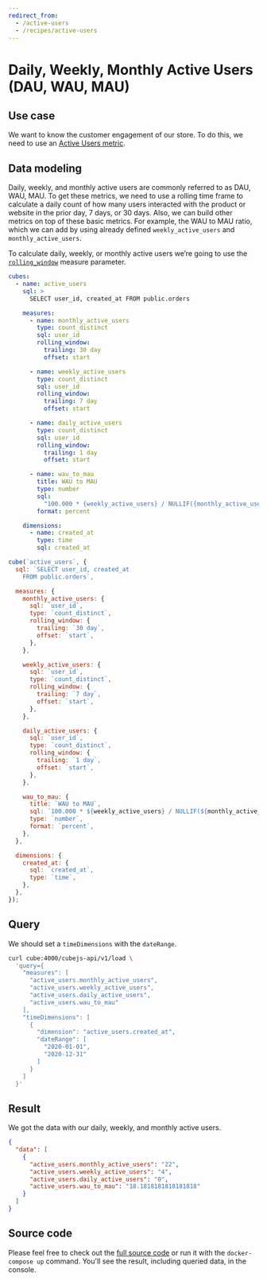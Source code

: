 ```yaml
---
redirect_from:
  - /active-users
  - /recipes/active-users
---
```


# Daily, Weekly, Monthly Active Users (DAU, WAU, MAU)

## Use case

We want to know the customer engagement of our store. To do this, we need to use
an [Active Users metric](https://en.wikipedia.org/wiki/Active_users).

## Data modeling

Daily, weekly, and monthly active users are commonly referred to as DAU, WAU,
MAU. To get these metrics, we need to use a rolling time frame to calculate a
daily count of how many users interacted with the product or website in the
prior day, 7 days, or 30 days. Also, we can build other metrics on top of these
basic metrics. For example, the WAU to MAU ratio, which we can add by using
already defined `weekly_active_users` and `monthly_active_users`.

To calculate daily, weekly, or monthly active users we’re going to use the
[`rolling_window`](/reference/data-model/measures#rolling_window)
measure parameter.

<CodeTabs>

```yaml
cubes:
  - name: active_users
    sql: >
      SELECT user_id, created_at FROM public.orders

    measures:
      - name: monthly_active_users
        type: count_distinct
        sql: user_id
        rolling_window:
          trailing: 30 day
          offset: start

      - name: weekly_active_users
        type: count_distinct
        sql: user_id
        rolling_window:
          trailing: 7 day
          offset: start

      - name: daily_active_users
        type: count_distinct
        sql: user_id
        rolling_window:
          trailing: 1 day
          offset: start

      - name: wau_to_mau
        title: WAU to MAU
        type: number
        sql:
          "100.000 * {weekly_active_users} / NULLIF({monthly_active_users}, 0)"
        format: percent

    dimensions:
      - name: created_at
        type: time
        sql: created_at
```

```javascript
cube(`active_users`, {
  sql: `SELECT user_id, created_at
    FROM public.orders`,

  measures: {
    monthly_active_users: {
      sql: `user_id`,
      type: `count_distinct`,
      rolling_window: {
        trailing: `30 day`,
        offset: `start`,
      },
    },

    weekly_active_users: {
      sql: `user_id`,
      type: `count_distinct`,
      rolling_window: {
        trailing: `7 day`,
        offset: `start`,
      },
    },

    daily_active_users: {
      sql: `user_id`,
      type: `count_distinct`,
      rolling_window: {
        trailing: `1 day`,
        offset: `start`,
      },
    },

    wau_to_mau: {
      title: `WAU to MAU`,
      sql: `100.000 * ${weekly_active_users} / NULLIF(${monthly_active_users}, 0)`,
      type: `number`,
      format: `percent`,
    },
  },

  dimensions: {
    created_at: {
      sql: `created_at`,
      type: `time`,
    },
  },
});
```

</CodeTabs>

## Query

We should set a `timeDimensions` with the `dateRange`.

```bash
curl cube:4000/cubejs-api/v1/load \
  'query={
    "measures": [
      "active_users.monthly_active_users",
      "active_users.weekly_active_users",
      "active_users.daily_active_users",
      "active_users.wau_to_mau"
    ],
    "timeDimensions": [
      {
        "dimension": "active_users.created_at",
        "dateRange": [
          "2020-01-01",
          "2020-12-31"
        ]
      }
    ]
  }'
```

## Result

We got the data with our daily, weekly, and monthly active users.

```json
{
  "data": [
    {
      "active_users.monthly_active_users": "22",
      "active_users.weekly_active_users": "4",
      "active_users.daily_active_users": "0",
      "active_users.wau_to_mau": "18.1818181818181818"
    }
  ]
}
```

## Source code

Please feel free to check out the
[full source code](https://github.com/cube-js/cube/tree/master/examples/recipes/active-users)
or run it with the `docker-compose up` command. You'll see the result, including
queried data, in the console.
